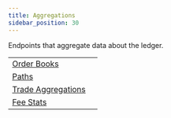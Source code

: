 ```yaml
---
title: Aggregations
sidebar_position: 30
---
```



Endpoints that aggregate data about the ledger.

<MethodTable title="Resource Types">

|                                                      |     |
| ---------------------------------------------------- | --- |
| [Order Books](./order-books/index.mdx)               |     |
| [Paths](./paths/index.mdx)                           |     |
| [Trade Aggregations](./trade-aggregations/index.mdx) |     |
| [Fee Stats](./fee-stats/index.mdx)                   |     |

</MethodTable>
